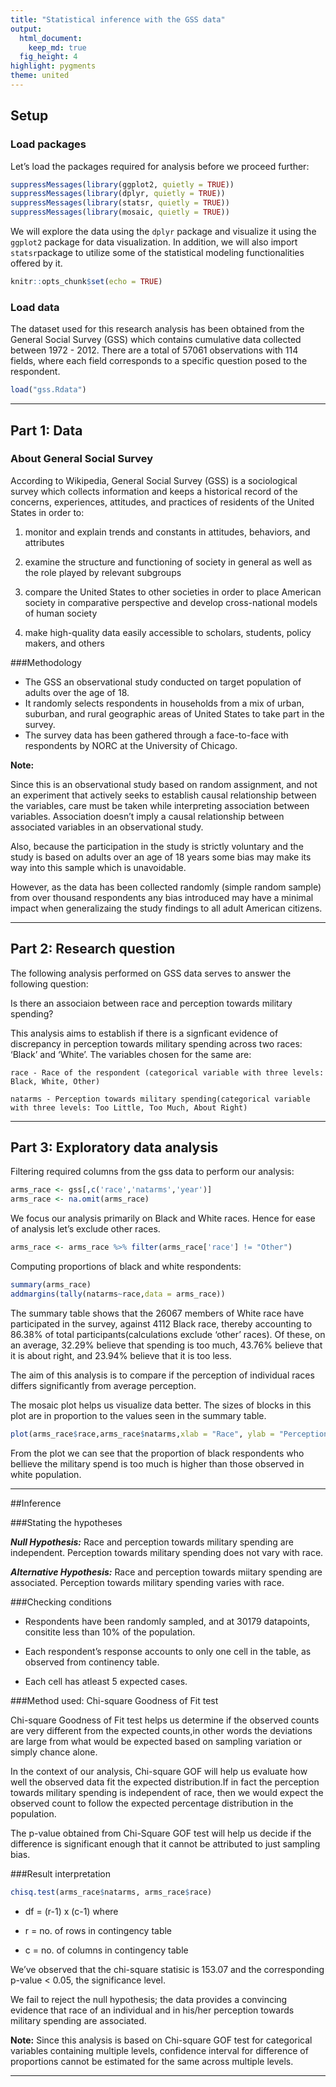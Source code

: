 ```yaml
---
title: "Statistical inference with the GSS data"
output: 
  html_document:
    keep_md: true 
  fig_height: 4
highlight: pygments
theme: united
---
```





  
## Setup
  
### Load packages

Let's load the packages required for analysis before we proceed further:

```r
suppressMessages(library(ggplot2, quietly = TRUE))
suppressMessages(library(dplyr, quietly = TRUE))
suppressMessages(library(statsr, quietly = TRUE))
suppressMessages(library(mosaic, quietly = TRUE))
```
We will explore the data using the `dplyr` package and visualize it using the `ggplot2` package for data visualization. In addition, we will also import `statsr`package to utilize some of the statistical modeling functionalities offered by it. 


```r
knitr::opts_chunk$set(echo = TRUE)
```


### Load data
The dataset used for this research analysis has been obtained from the General Social Survey (GSS) which contains cumulative data collected between 1972 - 2012. There are a total of 57061 observations with 114 fields, where each field corresponds to a specific question posed to the respondent. 

```r
load("gss.Rdata")
```

* * *
  
## Part 1: Data
 
### About General Social Survey

According to Wikipedia, General Social Survey (GSS) is a sociological survey which collects information and keeps a historical record of the concerns, experiences, attitudes, and practices of residents of the United States in order to:

1) monitor and explain trends and constants in attitudes, behaviors, and attributes

2) examine the structure and functioning of society in general as well as the role played by relevant subgroups

3) compare the United States to other societies in order to place American society in comparative perspective and develop cross-national models of human society

4) make high-quality data easily accessible to scholars, students, policy makers, and others

###Methodology

+ The GSS an observational study conducted on target population of adults over the age of 18. 
+ It randomly selects respondents in households from a mix of urban, suburban, and rural geographic areas of United States to take part in the survey. 
+ The survey data has been gathered through a face-to-face with respondents by NORC at the University of Chicago.

**Note: **

Since this is an observational study based on random assignment, and not an experiment that actively seeks to establish causal relationship between the variables, care must be taken while interpreting association between variables. Association doesn't imply a causal relationship between associated variables in an observational study. 

Also, because the participation in the study is strictly voluntary and the study is based on adults over an age of 18 years some bias may make its way into this sample which is unavoidable. 

However, as the data has been collected randomly (simple random sample) from over thousand respondents any bias introduced may have a minimal impact when generalizaing the study findings to all adult American citizens. 
  
  * * *
  
## Part 2: Research question

The following analysis performed on GSS data serves to answer the following question:

Is there an associaion between race and perception towards military spending?


This analysis aims to establish if there is a signficant evidence of discrepancy in perception towards military spending across two races: 'Black' and 'White'. The variables chosen for the same are:

    race - Race of the respondent (categorical variable with three levels: Black, White, Other)
    
    natarms - Perception towards military spending(categorical variable with three levels: Too Little, Too Much, About Right)

  
  * * *
  
## Part 3: Exploratory data analysis 

Filtering required columns from the gss data to perform our analysis:
```r
arms_race <- gss[,c('race','natarms','year')]
arms_race <- na.omit(arms_race)
```
We focus our analysis primarily on Black and White races. Hence for ease of analysis let's exclude other races. 
```r
arms_race <- arms_race %>% filter(arms_race['race'] != "Other")
```

Computing proportions of black and white respondents:
```r
summary(arms_race)
addmargins(tally(natarms~race,data = arms_race))
```
The summary table shows that the 26067 members of White race have participated in the survey, against 4112 Black race, thereby accounting to 86.38% of total participants(calculations exclude 'other' races).
Of these, on an average, 32.29% believe that spending is too much, 43.76% believe that it is about right, and 23.94% believe that it is too less. 

The aim of this analysis is to compare if the perception of individual races differs significantly from average perception. 

The mosaic plot helps us visualize data better. The sizes of blocks in this plot are in proportion to the values seen in the summary table. 

``` r
plot(arms_race$race,arms_race$natarms,xlab = "Race", ylab = "Perception towards military spending", col = c("lightblue","lightgreen","pink"))
```
From the plot we can see that the proportion of black respondents who bellieve the military spend is too much is higher than those observed in white population. 

 * * *

##Inference

###Stating the hypotheses

**_Null Hypothesis:_** Race and perception towards military spending are independent. Perception towards military spending does not vary with race.

**_Alternative Hypothesis:_** Race and perception towards miitary spending are associated. Perception towards military spending varies with race.

###Checking conditions

+ Respondents have been randomly sampled, and at 30179 datapoints, consitite less than 10% of the population. 

+ Each respondent's response accounts to only one cell in the table, as observed from continency table. 

+ Each cell has atleast 5 expected cases.

###Method used: Chi-square Goodness of Fit test

Chi-square Goodness of Fit test helps us determine if the observed counts are very different from the expected counts,in other words the deviations are large from what would be expected based on sampling variation or simply chance alone.

In the context of our analysis, Chi-square GOF will help us evaluate how
well the observed data fit the expected distribution.If in fact the perception towards military spending is independent of race, then we would expect the observed count to follow the expected percentage distribution in the population. 

The p-value obtained from Chi-Square GOF test will help us decide if the difference is significant enough that it cannot be attributed to just sampling bias. 

###Result interpretation

```r
chisq.test(arms_race$natarms, arms_race$race)
```

+   df = (r-1) x (c-1)
where

+   r = no. of rows in contingency table 

+   c = no. of columns in contingency table

We've observed that the chi-square statisic is 153.07 and the corresponding p-value < 0.05, the significance level. 

We fail to reject the null hypothesis; the data provides a convincing evidence that race of an individual and in his/her perception towards military spending are associated.

**Note:** Since this analysis is based on Chi-square GOF test for categorical variables containing multiple levels, confidence interval for difference of proportions cannot be estimated for the same across multiple levels. 

* * *
